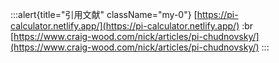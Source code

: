 :::alert{title="引用文献" className="my-0"}
[https://pi-calculator.netlify.app/](https://pi-calculator.netlify.app/)
:br
[https://www.craig-wood.com/nick/articles/pi-chudnovsky/](https://www.craig-wood.com/nick/articles/pi-chudnovsky/)
:::

